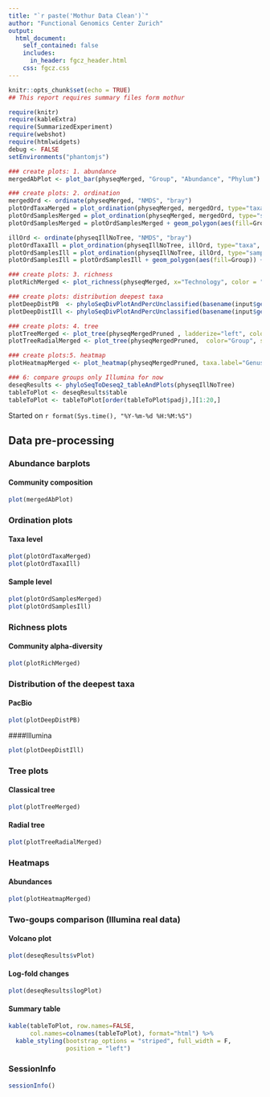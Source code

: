 ```yaml
---
title: "`r paste('Mothur Data Clean')`"
author: "Functional Genomics Center Zurich"
output: 
  html_document:
    self_contained: false
    includes:
      in_header: fgcz_header.html
    css: fgcz.css
---
```


```r
knitr::opts_chunk$set(echo = TRUE)
## This report requires summary files form mothur

require(knitr)
require(kableExtra)
require(SummarizedExperiment)
require(webshot)
require(htmlwidgets)
debug <- FALSE
setEnvironments("phantomjs")
```

```r
### create plots: 1. abundance
mergedAbPlot <- plot_bar(physeqMerged, "Group", "Abundance", "Phylum") + geom_bar(aes(color=Phylum, fill=Phylum), stat="identity", position="stack")

### create plots: 2. ordination
mergedOrd <- ordinate(physeqMerged, "NMDS", "bray")
plotOrdTaxaMerged = plot_ordination(physeqMerged, mergedOrd, type="taxa", color="Phylum") + facet_wrap(~Phylum, 3) + ggtitle("Taxa ordination, all samples")
plotOrdSamplesMerged = plot_ordination(physeqMerged, mergedOrd, type="samples", color="Group", shape = "Technology") 
plotOrdSamplesMerged = plotOrdSamplesMerged + geom_polygon(aes(fill=Group)) + geom_point(size=3) + ggtitle("Sample ordination, all samples")

illOrd <- ordinate(physeqIllNoTree, "NMDS", "bray")
plotOrdTaxaIll = plot_ordination(physeqIllNoTree, illOrd, type="taxa", color="Phylum") + facet_wrap(~Phylum, 3) + ggtitle("Taxa ordination, only Illumina samples")
plotOrdSamplesIll = plot_ordination(physeqIllNoTree, illOrd, type="samples", color="Group") 
plotOrdSamplesIll = plotOrdSamplesIll + geom_polygon(aes(fill=Group)) + geom_point(size=5) + ggtitle("Sample ordination, only Illumina samples")

### create plots: 3. richness 
plotRichMerged <- plot_richness(physeqMerged, x="Technology", color = "Group", measures=c("Chao1", "Shannon"))

### create plots: distribution deepest taxa
plotDeepDistPB  <- phyloSeqDivPlotAndPercUnclassified(basename(input$getFullPaths("Taxonomy_pacbio")),"Genus")
plotDeepDistIll <- phyloSeqDivPlotAndPercUnclassified(basename(input$getFullPaths("Taxonomy_Illumina")),"Genus")

### create plots: 4. tree
plotTreeMerged <- plot_tree(physeqMergedPruned , ladderize="left", color="Group")
plotTreeRadialMerged <- plot_tree(physeqMergedPruned,  color="Group", shape="Technology", ladderize="left") + coord_polar(theta="y")

### create plots:5. heatmap
plotHeatmapMerged <- plot_heatmap(physeqMergedPruned, taxa.label="Genus")

### 6: compare groups only Illumina for now
deseqResults <- phyloSeqToDeseq2_tableAndPlots(physeqIllNoTree)
tableToPlot <- deseqResults$table
tableToPlot <- tableToPlot[order(tableToPlot$padj),][1:20,]

```

Started on `r format(Sys.time(), "%Y-%m-%d %H:%M:%S")`

## Data pre-processing {.tabset}

### Abundance barplots
#### Community composition
```r
plot(mergedAbPlot)
```

### Ordination plots
#### Taxa level
```r
plot(plotOrdTaxaMerged)
plot(plotOrdTaxaIll)
```

#### Sample level
```r
plot(plotOrdSamplesMerged)
plot(plotOrdSamplesIll)

```

### Richness plots
#### Community alpha-diversity
```r
plot(plotRichMerged)
```

### Distribution of the deepest taxa
#### PacBio
```r
plot(plotDeepDistPB)
```
####Illumina
```r
plot(plotDeepDistIll)
```

### Tree plots
#### Classical tree
```r
plot(plotTreeMerged)
```

#### Radial tree
```r
plot(plotTreeRadialMerged)
```

### Heatmaps
#### Abundances
```r
plot(plotHeatmapMerged)
```

### Two-goups comparison (Illumina real data)
#### Volcano plot
```r
plot(deseqResults$vPlot)
```

#### Log-fold changes 
```r
plot(deseqResults$logPlot)
```

#### Summary table
```r
kable(tableToPlot, row.names=FALSE, 
      col.names=colnames(tableToPlot), format="html") %>%
  kable_styling(bootstrap_options = "striped", full_width = F,
                position = "left")
```

### SessionInfo
```r
sessionInfo()
```
